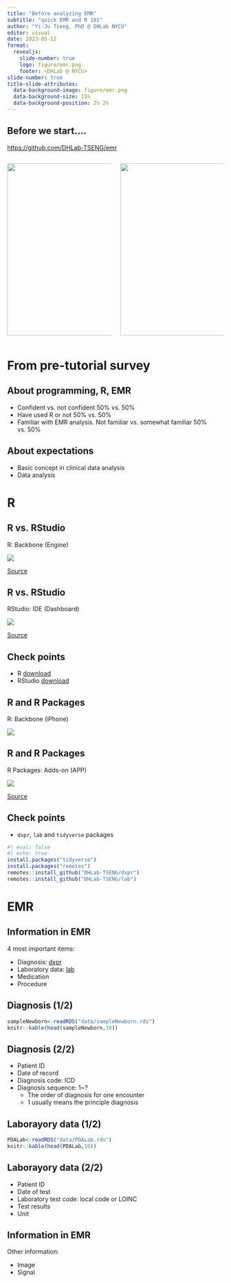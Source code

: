 ```yaml
---
title: "Before analyzing EMR"
subtitle: "quick EMR and R 101"
author: "Yi-Ju Tseng, PhD @ DHLab NYCU"
editor: visual
date: 2023-05-12
format:
  revealjs:
    slide-number: true
    logo: figure/emr.png
    footer: <DHLab @ NYCU>
slide-number: true
title-slide-attributes: 
  data-background-image: figure/emr.png
  data-background-size: 15%
  data-background-position: 2% 2%
---
```

## Before we start....

<https://github.com/DHLab-TSENG/emr>

::: columns
::: {.column width="50%"}
![](figure/qrcode_github.com.png){width="400"}
:::

::: {.column width="50%"}
![](figure/download.png){width="400"}
:::
:::
# From pre-tutorial survey

## About programming, R, EMR

-   Confident vs. not confident 50% vs. 50%
-   Have used R or not 50% vs. 50%
-   Familiar with EMR analysis. Not familiar vs. somewhat familiar 50% vs. 50%

## About expectations

-   Basic concept in clinical data analysis
-   Data analysis

# R

## R vs. RStudio

R: Backbone (Engine)

![](https://www.teslarati.com/wp-content/uploads/2018/07/model-3-drivetrain-1.jpg)

[Source](https://www.teslarati.com/tesla-patent-more-efficient-electric-motors/)

## R vs. RStudio

RStudio: IDE (Dashboard)

![](https://i.pinimg.com/originals/b9/73/15/b97315751352729f99b02c87f454012b.jpg)

[Source](https://www.theverge.com/2015/3/19/8260295/tesla-user-interface-redesign-concept)

## Check points

-   R [download](https://cloud.r-project.org/)
-   RStudio [download](https://posit.co/download/rstudio-desktop/#download)

## R and R Packages

R: Backbone (iPhone)

![](https://store.storeimages.cdn-apple.com/4982/as-images.apple.com/is/iphone-xr-white-select-201809?wid=940&hei=1112&fmt=png-alpha&qlt=80&.v=1551226036668)

## R and R Packages

R Packages: Adds-on (APP)

![](https://3c.yipee.cc/wp-content/uploads/2019/06/a7ffbaa3df50d7cafe6801a8a8d7a3bf-620x320.jpg)

[Source](https://www.apple.com/)

## Check points

-   `dxpr`, `lab` and `tidyverse` packages

```r
#| eval: false
#| echo: true
install.packages("tidyverse")
install.packages("remotes")
remotes::install_github("DHLab-TSENG/dxpr")
remotes::install_github("DHLab-TSENG/lab")
```

# EMR

## Information in EMR

4 most important items:

-   Diagnosis: [dxpr](https://peerj.com/articles/cs-520/)
-   Laboratory data: [lab](https://ssrn.com/abstract=4246800)
-   Medication
-   Procedure

## Diagnosis (1/2)

```r
sampleNewborn<-readRDS("data/sampleNewborn.rds")
knitr::kable(head(sampleNewborn,10))
```

## Diagnosis (2/2)

-   Patient ID
-   Date of record
-   Diagnosis code: ICD
-   Diagnosis sequence: 1\~?
    -   The order of diagnosis for one encounter
    -   1 usually means the principle diagnosis

## Laborayory data (1/2)

```r
PDALab<-readRDS("data/PDALab.rds")
knitr::kable(head(PDALab,10))
```

## Laborayory data (2/2)

-   Patient ID
-   Date of test
-   Laboratory test code: local code or LOINC
-   Test results
-   Unit

## Information in EMR

Other information:

-   Image
-   Signal


